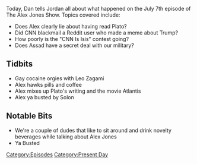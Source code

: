 {{DEFAULTSORT:
    #_EPISODE_0061:July 5, 2017
}}{{Episode
    | title           = July 5, 2017
    | caption         = Listen to this episode on [https://knowledgefight.libsyn.com/knowledge-fight-july-5-2017 Libsyn] [https://open.spotify.com/episode/7yh0KpqcMoC5YUc7Vmdx09 Spotify]
    | episodeNumber   = 61
    | length          = 02:05:50
    | airDate         = July 6, 2017
    | coverageDate    = July 5, 2017
    | episodeType     = [[:Category:Present Day|Present Day]]
    | appearance      = [[Leo Zagami]]
    | oocDrop         = Don't put me in memes! Don't do it!
    | previousEpisode = [[60: Mars Colonies]]
    | nextEpisode     = [[62: August 19-26, 2015]]
}}

{{Stub}}

Today, Dan tells Jordan all about what happened on the July 7th episode of The Alex Jones Show. Topics covered include:

*Does Alex clearly lie about having read Plato?
*Did CNN blackmail a Reddit user who made a meme about Trump?
*How poorly is the "CNN Is Isis" contest going?
*Does Assad have a secret deal with our military?

==Tidbits==

*Gay cocaine orgies with Leo Zagami
*Alex hawks pills and coffee
*Alex mixes up Plato's writing and the movie Atlantis
*Alex ya busted by Solon

==Notable Bits==

*We're a couple of dudes that like to sit around and drink novelty beverages while talking about Alex Jones
*Ya Busted

[[Category:Episodes]]
[[Category:Present Day]]
